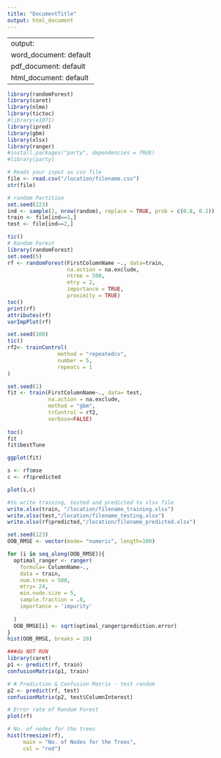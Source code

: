 ```yaml
---
title: "DocumentTitle"
output: html_document
---
```

---
output:
  word_document: default
  pdf_document: default
  html_document: default
---
```r
library(randomForest)
library(caret)
library(nlme)
library(tictoc)
#library(e1071)
library(ipred)
library(gbm)
library(xlsx)
library(ranger)
#install.packages("party", dependencies = TRUE)
#library(party)
```


```r
# Reads your input as csv file
file <- read.csv("/location/filename.csv")
str(file)
```

```r

# random Partition
set.seed(223)
ind <- sample(2, nrow(random), replace = TRUE, prob = c(0.8, 0.2))
train <- file[ind==1,]
test <- file[ind==2,]
```
```r
tic()
# Random Forest
library(randomForest)
set.seed(5)
rf <- randomForest(FirstColumnName ~., data=train,
                   na.action = na.exclude,
                   ntree = 500,
                   mtry = 2,
                   importance = TRUE,
                   proximity = TRUE)
toc()
print(rf)
attributes(rf)
varImpPlot(rf)

```
```r
set.seed(100)
tic()
rf2<- trainControl(
                method = "repeatedcv",
                number = 5,
                repeats = 1
)

set.seed(1)
fit <- train(FirstColumnName~., data= test,
             na.action = na.exclude,
             method = "gbm",
             trControl = rf2,
             verbose=FALSE)
  
toc()
fit
fit$bestTune
```

```r
ggplot(fit)
```
```r
s <- rf$mse
c <- rf$predicted

plot(s,c)
```
```r
#to write training, tested and predicted to xlsx file
write.xlsx(train, "/location/filename_training.xlsx")
write.xlsx(test,"/location/filename_testing.xlsx")
write.xlsx(rf$predicted,"/location/filename_predicted.xlsx")

```

```r
set.seed(123)
OOB_RMSE <- vector(mode= "numeric", length=100)

for (i in seq_along(OOB_RMSE)){
  optimal_ranger <- ranger(
    formula= ColumnName~.,
    data = train, 
    num.trees = 500, 
    mtry= 24,
    min.node.size = 5,
    sample.fraction = .8,
    importance = 'impurity'
    
  )
  OOB_RMSE[i] <- sqrt(optimal_ranger$prediction.error)
}
hist(OOB_RMSE, breaks = 20)
```

```r
###do NOT RUN
library(caret)
p1 <- predict(rf, train)
confusionMatrix(p1, train)

# # Prediction & Confusion Matrix - test random
p2 <- predict(rf, test)
confusionMatrix(p2, test$ColumnInterest)

```

```r
# Error rate of Random Forest
plot(rf)
```

```r
# No. of nodes for the trees
hist(treesize(rf),
     main = "No. of Nodes for the Trees",
     col = "red")
```
